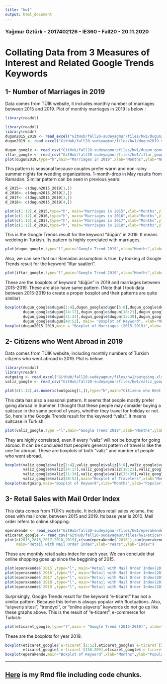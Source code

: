 ```yaml
---
title: "hw1"
output: html_document
---
```

### Yağmur Öztürk - 2017402126 - IE360 - Fall20 - 20.11.2020

# Collating Data from 3 Measures of Interest and Related Google Trends Keywords
## 1- Number of Marriages in 2019
Data comes from TÜİK website, it includes monthly number of marriages between 2015 and 2019. Plot of monthly marriages in 2019 is below :

```r

library(readxl)

library(readxl)
library(readr)
dugun2015_2019 <- read_excel("GitHub/fall20-sudeyagmur/files/hw1/dugun2015-2019.xlsx")
dugun2019 <- read_excel("GitHub/fall20-sudeyagmur/files/hw1/dugun2019.xls")

dugun_google <- read_csv("GitHub/fall20-sudeyagmur/files/hw1/dugun_google.csv")
iftar_google <- read_csv("GitHub/fall20-sudeyagmur/files/hw1/iftar_google.csv")
plot(dugun2019,type="h",main="Marriages in 2019",xlab="Months",ylab="Number of Marriages")

```


This pattern is seasonal because couples prefer warm and non-rainy summer nights for wedding organizations. 1-month-drop in May results from Ramadan. Similar pattern can be seen in previous years: 

```r
d_2015<- c(dugun2015_2019[1,])
d_2016<- c(dugun2015_2019[2,])
d_2017<- c(dugun2015_2019[3,])
d_2018<- c(dugun2015_2019[4,])

plot(c(1:12),d_2015,type="h", main="Marriages in 2015",xlab="Months",ylab="Number of Marriages")
plot(c(1:12),d_2016,type="h", main="Marriages in 2016",xlab="Months",ylab="Number of Marriages")
plot(c(1:12),d_2017,type="h", main="Marriages in 2017",xlab="Months",ylab="Number of Marriages")
plot(c(1:12),d_2018,type="h", main="Marriages in 2018",xlab="Months",ylab="Number of Marriages")
```

This is the Google Trends result for the keyword "düğün" in 2019. It means wedding in Turkish. Its pattern is highly correlated with marriages. 

```r
plot(dugun_google,type="l",main="Google Trend 2019",xlab="Months",ylab="Popularity")
```

Also, we can see that our Ramadan assumption is true, by looking at Google Trends result for the keyword "iftar saatleri".
```r
plot(iftar_google,type="l",main="Google Trend 2019",xlab="Months",ylab="Popularity")
```

These are the boxplots of keyword "düğün" in 2019 and marriages between 2015-2019. These are also have same pattern. (Note that I took data between 2015-2019 to create a proper boxplot and their patterns are quite similar)

```r
boxplot(dugun_google$dugun[1:4],dugun_google$dugun[5:8],dugun_google$dugun[9:13],
        dugun_google$dugun[14:17],dugun_google$dugun[18:21],dugun_google$dugun[22:26],dugun_google$dugun[27:30],
        dugun_google$dugun[31:34],dugun_google$dugun[35:39],dugun_google$dugun[40:43],dugun_google$dugun[44:47],
        dugun_google$dugun[48:52], main= "Boxplot of Keyword", xlab="Months",ylab="Trends")
boxplot(dugun2015_2019,main = "Boxplot of Marriages (2015-2019)",xlab= "Months", ylab="Number of Marriages")
```

## 2- Citizens who Went Abroad in 2019
Data comes from TÜİK website, including monthly numbers of Turkish citizens who went abroad in 2019. Plot is below:

```r
library(readxl)
library(readr)
outgoing <- read_excel("GitHub/fall20-sudeyagmur/files/hw1/outgoing.xls")
valiz_google <- read_csv("GitHub/fall20-sudeyagmur/files/hw1/valiz_google.csv")

plot(c(1:12),as.numeric(outgoing[1,]),type="h",main="Citizens who Went Abroad in 2019",xlab="Months",ylab="Number of Citizens" )
```

This data has also a seasonal pattern. It seems that people mostly prefer going abroad in Summer. I thought that these people may consider buying a suitcase in the same period of years, whether they travel for holiday or not. So, here is the Google Trends result for the keyword "valiz". It means suitcase in Turkish.

```r
plot(valiz_google,type ="l",main="Google Trend 2019",xlab="Months",ylab="Popularity" )

```

They are highly correlated, even if every "valiz" will not be bought for going abroad. It can be concluded that people's general pattern of travel is like the one for abroad. These are boxplots of both "valiz" and number of people who went abroad.

```r
boxplot(valiz_google$valiz[1:4],valiz_google$valiz[5:8],valiz_google$valiz[9:13],
        valiz_google$valiz[14:17],valiz_google$valiz[18:21],valiz_google$valiz[22:26],valiz_google$valiz[27:30],
        valiz_google$valiz[31:34],valiz_google$valiz[35:39],valiz_google$valiz[40:43],valiz_google$valiz[44:47],
        valiz_google$valiz[48:52],main="Boxplot of Travelers",xlab="Months",ylab="Number of People")
boxplot(outgoing,main="Boxplot of Keyword",xlab="Months",ylab="Popularity")
```

## 3- Retail Sales with Mail Order Index 
This data comes from TÜİK's website. It includes retail sales volume, the ones with mail order, between 2015 and 2019. Its base year is 2010. Mail order refers to online shopping. 

```r
eperakende <- read_excel("GitHub/fall20-sudeyagmur/files/hw1/eperakende.xls")
eticaret_google <- read_csv("GitHub/fall20-sudeyagmur/files/hw1/eticaret_google.csv")
plot(c(2015,2016,2017,2018,2019),c(sum(eperakende$`2015`),sum(eperakende$`2016`),sum(eperakende$`2017`),sum(eperakende$`2018`),sum(eperakende$`2019`)),type="h", 
     main="Retail with Mail Order Index",xlab="Years",ylab="Index")
```

These are monthly retail sales index for each year. We can conclude that online shopping goes up since the beggining of 2015.

```r
plot(eperakende$`2015`,type="l", main="Retail with Mail Order Index(2015)",xlab="Months",ylab="Index")
plot(eperakende$`2016`,type="l", main="Retail with Mail Order Index(2016)",xlab="Months",ylab="Index")
plot(eperakende$`2017`,type="l", main="Retail with Mail Order Index(2017)",xlab="Months",ylab="Index")
plot(eperakende$`2018`,type="l", main="Retail with Mail Order Index(2018)",xlab="Months",ylab="Index")
plot(eperakende$`2019`,type="l", main="Retail with Mail Order Index(2019)",xlab="Months",ylab="Index")
```

Surprisingly, Google Trends result for the keyword "e-ticaret" has not a similar pattern. Because this terhm is always popular with fluctuations. Also, "alışveriş sitesi", "trendyol", or "online alışveriş" keywords do not go up like these graphs above. This is the result of "e-ticaret", e-commerce for Turkish:

```r
plot(eticaret_google,type="l",main = "Google Trend (2015-2019)", xlab="Years",ylab="Popularity")
```

These are the boxplots for year 2019.

```r
boxplot(eticaret_google$`e-ticaret`[1:52],eticaret_google$`e-ticaret`[53:104],eticaret_google$`e-ticaret`[105:157],
        eticaret_google$`e-ticaret`[158:209],eticaret_google$`e-ticaret`[210:261],names =c(2015,2016,2017,2018,2019),main="Boxplot of Online Retail Sales",xlab="Months",ylab="Index")
boxplot(eperakende,main="Boxplot of Keyword",xlab="Months",ylab="Popularity")
```

***
## [Here](files\hw1.Rmd) is my Rmd file including code chunks.
